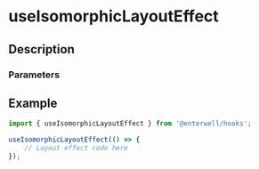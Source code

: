 
# useIsomorphicLayoutEffect

## Description

<ComponentDescription component={useIsomorphicLayoutEffect} />

### Parameters

<ComponentParameters component={useIsomorphicLayoutEffect} />

## Example

```ts filename="example.ts" {3-6}
import { useIsomorphicLayoutEffect } from '@enterwell/hooks';

useIsomorphicLayoutEffect(() => {
    // Layout effect code here
});
```